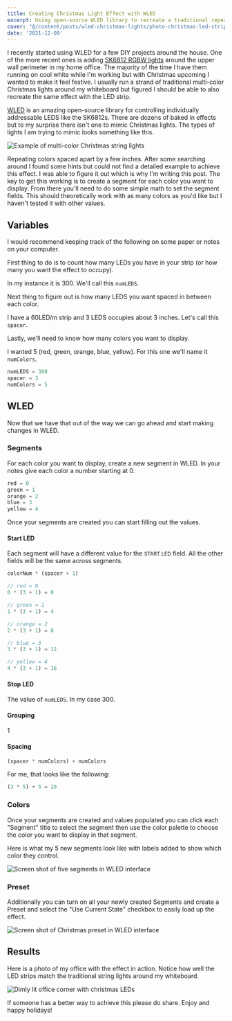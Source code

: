 ```yaml
---
title: Creating Christmas Light Effect with WLED
excerpt: Using open-source WLED library to recreate a traditional repeating color Christmas string light effect
cover: "@/content/posts/wled-christmas-lights/photo-christmas-led-strip-wled-logo.jpg"
date: '2021-12-09'
---
```


I recently started using WLED for a few DIY projects around the house. One of the more recent ones is adding [SK6812 RGBW lights](https://amzn.to/31JKKRs) around the upper wall perimeter in my home office. The majority of the time I have them running on cool white while I'm working but with Christmas upcoming I wanted to make it feel festive. I usually run a strand of traditional multi-color Christmas lights around my whiteboard but figured I should be able to also recreate the same effect with the LED strip.

[WLED](https://kno.wled.ge/) is an amazing open-source library for controlling individually addressable LEDS like the SK6812s. There are dozens of baked in effects but to my surprise there isn't one to mimic Christmas lights. The types of lights I am trying to mimic looks something like this.

![Example of multi-color Christmas string lights](@/content/posts/wled-christmas-lights/photo-multi-color-christmas-string-lights.jpg)

Repeating colors spaced apart by a few inches. After some searching around I found some hints but could not find a detailed example to achieve this effect. I was able to figure it out which is why I'm writing this post. The key to get this working is to create a segment for each color you want to display. From there you'll need to do some simple math to set the segment fields. This should theoretically work with as many colors as you'd like but I haven't tested it with other values.


## Variables
I would recommend keeping track of the following on some paper or notes on your computer.

First thing to do is to count how many LEDs you have in your strip (or how many you want the effect to occupy).

In my instance it is 300. We'll call this `numLEDS`.

Next thing to figure out is how many LEDS you want spaced in between each color.

I have a 60LED/m strip and 3 LEDS occupies about 3 inches. Let's call this `spacer`.

Lastly, we'll need to know how many colors you want to display.

I wanted 5 (red, green, orange, blue, yellow). For this one we'll name it `numColors`.


```js
numLEDS = 300
spacer = 3
numColors = 5
```

## WLED

Now that we have that out of the way we can go ahead and start making changes in WLED.

### Segments

For each color you want to display, create a new segment in WLED. In your notes give each color a number starting at 0.

```js
red = 0
green = 1
orange = 2
blue = 3
yellow = 4
```

Once your segments are created you can start filling out the values.

#### Start LED
Each segment will have a different value for the <small>START LED</small> field. All the other fields will be the same across segments.

```js
colorNum * (spacer + 1)
```

```js
// red = 0
0 * (3 + 1) = 0

// green = 1
1 * (3 + 1) = 4

// orange = 2
2 * (3 + 1) = 8

// blue = 3
3 * (3 + 1) = 12

// yellow = 4
4 * (3 + 1) = 16
```


#### Stop LED
The value of `numLEDS`. In my case 300.


#### Grouping
1

#### Spacing
```js
(spacer * numColors) + numColors
````

For me, that looks like the following:

```js
(3 * 5) + 5 = 20
```

### Colors
Once your segments are created and values populated you can click each "Segment" title to select the segment then use the color palette to choose the color you want to display in that segment.

Here is what my 5 new segments look like with labels added to show which color they control.

![Screen shot of five segments in WLED interface](@/content/posts/wled-christmas-lights/wled-christmas-light-segment-settings.jpg)


### Preset
Additionally you can turn on all your newly created Segments and create a Preset and select the "Use Current State" checkbox to easily load up the effect.

![Screen shot of Christmas preset in WLED interface](@/content/posts/wled-christmas-lights/screenshot-wled-christmas-lights-preset.png)


## Results

Here is a photo of my office with the effect in action. Notice how well the LED strips match the traditional string lights around my whiteboard.

![Dimly lit office corner with christmas LEDs](@/content/posts/wled-christmas-lights/photo-wled-christmas-lights.jpg)

If someone has a better way to achieve this please do share. Enjoy and happy holidays!

